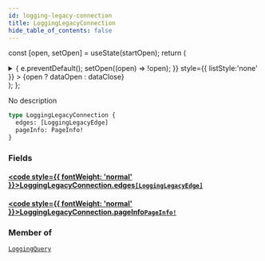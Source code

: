 ```yaml
---
id: logging-legacy-connection
title: LoggingLegacyConnection
hide_table_of_contents: false
---
```






const [open, setOpen] = useState(startOpen);
return (
<details {...(open ? { open: true } : {})} className="details" style={{ border:'none', boxShadow:'none', background:'var(--ifm-background-color)' }}>
<summary
onClick={(e) => {
e.preventDefault();
setOpen((open) => !open);
}}
style={{ listStyle:'none' }} >
{open ? dataOpen : dataClose}
</summary>
{open && children}
</details>
);
};

No description

```graphql
type LoggingLegacyConnection {
  edges: [LoggingLegacyEdge]
  pageInfo: PageInfo!
}
```

### Fields

#### [<code style={{ fontWeight: 'normal' }}>LoggingLegacyConnection.<b>edges</b></code>](#)<Bullet />[`[LoggingLegacyEdge]`](/api/objects/logging-legacy-edge) <Badge class="badge badge--secondary" text="list"/> <Badge class="badge badge--secondary" text="object"/>

>

#### [<code style={{ fontWeight: 'normal' }}>LoggingLegacyConnection.<b>pageInfo</b></code>](#)<Bullet />[`PageInfo!`](/api/objects/page-info) <Badge class="badge badge--secondary" text="non-null"/> <Badge class="badge badge--secondary" text="object"/>

>

### Member of

[`LoggingQuery`](/api/objects/logging-query) <Badge class="badge badge--secondary" text="object"/>
